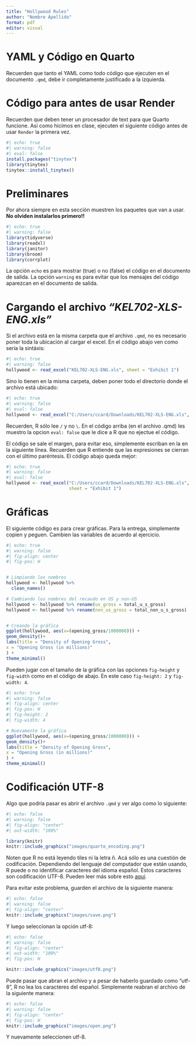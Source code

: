 ```yaml
---
title: "Hollywood Rules"
author: "Nombre Apellido"
format: pdf
editor: visual
---
```


# YAML y Código en Quarto

Recuerden que tanto el YAML como todo código que ejecuten en el documento `.qmd`, debe ir completamente justificado a la izquierda.

# Código para antes de usar Render

Recuerden que deben tener un procesador de text para que Quarto funcione. Así como hicimos en clase, ejecuten el siguiente código antes de usar `Render` la primera vez.

```r
#| echo: true
#| warning: false
#| eval: false
install.packages("tinytex")
library(tinytex)
tinytex::install_tinytex()
```

# Preliminares

Por ahora siempre en esta sección muestren los paquetes que van a usar. **No olviden instalarlos primero!!**

```r
#| echo: true
#| warning: false
library(tidyverse)
library(readxl)
library(janitor)
library(broom)
library(corrplot)
```

La opción `echo` es para mostrar (true) o no (false) el código en el documento de salida. La opción `warning` es para evitar que los mensajes del código aparezcan en el documento de salida.

# Cargando el archivo *"KEL702-XLS-ENG.xls"*

Si el archivo está en la misma carpeta que el archivo `.qmd`, no es necesario poner toda la ubicación al cargar el excel. En el código abajo ven como sería la sintáxis:

```r
#| echo: true
#| warning: false
hollywood <- read_excel("KEL702-XLS-ENG.xls", sheet = "Exhibit 1")
```

Sino lo tienen en la misma carpeta, deben poner todo el directorio donde el archivo está ubicado:

```r
#| echo: true
#| warning: false
#| eval: false
hollywood <- read_excel("C:/Users/ccard/Downloads/KEL702-XLS-ENG.xls", sheet = "Exhibit 1")
```

Recuerden, R sólo lee `/` y no `\`. En el código arriba (en el archivo .qmd) les muestro la opcion `eval: false` que le dice a R que no ejectue el código.

El código se sale el margen, para evitar eso, simplemente escriban en la en la siguiente línea. Recuerden que R entiende que las expresiones se cierran con el último paréntesis. El código abajo queda mejor:

```r
#| echo: true
#| warning: false
#| eval: false
hollywood <- read_excel("C:/Users/ccard/Downloads/KEL702-XLS-ENG.xls",
                        sheet = "Exhibit 1")

```

# Gráficas

El siguiente código es para crear gráficas. Para la entrega, simplemente copien y peguen. Cambien las variables de acuerdo al ejercicio.

```r
#| echo: true
#| warning: false
#| fig-align: center
#| fig-pos: H


# Limpiando los nombres
hollywood <- hollywood %>%
  clean_names()

# Cambiando los nombres del recaudo en US y non-US
hollywood <- hollywood %>% rename(us_gross = total_u_s_gross)
hollywood <- hollywood %>% rename(non_us_gross = total_non_u_s_gross)


# Creando la gráfica
ggplot(hollywood, aes(x=(opening_gross/1000000))) +
geom_density()+
labs(title = "Density of Opening Gross", 
x = "Opening Gross (in millions)"
) +
theme_minimal()
```

Pueden jugar con el tamaño de la gráfica con las opciones `fig-height` y `fig-width` como en el código de abajo. En este caso `fig-height: 2` y `fig-width: 4`.

```r
#| echo: true
#| warning: false
#| fig-align: center
#| fig-pos: H
#| fig-height: 2
#| fig-width: 4

# Nuevamente la gráfica
ggplot(hollywood, aes(x=(opening_gross/1000000))) +
geom_density()+
labs(title = "Density of Opening Gross",
x = "Opening Gross (in millions)"
) +
theme_minimal()

```

# Codificación UTF-8

Algo que podría pasar es abrir el archivo `.qmd` y ver algo como lo siguiente:

```r
#| echo: false
#| warning: false
#| fig-align: "center"
#| out-width: "100%"

library(knitr)
knitr::include_graphics("images/quarto_encoding.png")


```

Noten que R no está leyendo tiles ni la letra ñ. Acá sólo es una cuestión de codificación. Dependiendo del lenguaje del computador que están usando, R puede o no identificar caracteres del idioma español. Estos caracteres son codificación UTF-8. Pueden leer más sobre esto [aquí](https://es.wikipedia.org/wiki/UTF-8){target="_blank"}.

Para evitar este problema, guarden el archivo de la siguiente manera:

```r
#| echo: false
#| warning: false
#| fig-align: "center"
knitr::include_graphics("images/save.png")
```

Y luego seleccionan la opción utf-8:

```r
#| echo: false
#| warning: false
#| fig-align: "center"
#| out-width: "100%"
#| fig-pos: H

knitr::include_graphics("images/utf8.png")
```

Puede pasar que abran el archivo y a pesar de haberlo guardado como "utf-8", R no lea los caracteres del español. Simplemente reabran el archivo de la siguiente manera:

```r
#| echo: false
#| warning: false
#| fig-align: "center"
#| fig-pos: H
knitr::include_graphics("images/open.png")
```

Y nuevamente seleccionen utf-8.
